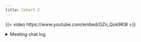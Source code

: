 ```yaml
---
title: Cohort 2
---
```

{{< video https://www.youtube.com/embed/GZn_Qok9KI8 >}}

<details>
<summary>
Meeting chat log
</summary>
```
00:08:34	Umair Durrani:	Start
00:16:29	Arthur Shaw:	@Diana Garcia Cortes, I spent a long time doing what you described (except for the conda part). But then I realized I still needed to share the environment with my future self. He always gets the short end of the stick.
00:17:00	Diana Garcia Cortes:	Reacted to "@Diana Garcia Cortes..." with ❤️
00:19:08	Arthur Shaw:	RTools = my arch nemesis for having others reproduce my R code on their machine
00:29:13	Umair Durrani:	Got to hop onto a different meeting, will catch up on the recording.
00:29:19	Diana Garcia Cortes:	Reacted to "Got to hop onto a di..." with 👍
00:32:30	Arthur Shaw:	For the installation part with {renv}, aren't you supposed to use  renv::install("myPackage")  instead? Does  install.packages("myPackage")  also work?
00:33:17	Josh Persi:	Replying to "For the installation..."

I've had no issues with install.packages and then renv::snapshot() to add them to the lock file
00:33:31	Arthur Shaw:	Reacted to "I've had no issues w..." with 👍
00:33:33	patrick kilduff (he/him):	Reacted to "I've had no issues w..." with 👍
00:33:35	Josh Persi:	Replying to "For the installation..."

I'm guessing renv::install() just adds it to the lockfile without the need for snapshot
00:33:43	patrick kilduff (he/him):	Reacted to "I'm guessing renv::i..." with 👍
00:34:03	Arthur Shaw:	Replying to "For the installation..."

I think it also installs in the project library. I could be wrong.
00:34:26	Josh Persi:	Replying to "For the installation..."

That'd make sense!
00:38:59	Arthur Shaw:	VSCode's clippy ;)
00:47:29	Arthur Shaw:	For Nix, confusingly, you write in Nix (programming language)
00:47:51	patrick kilduff (he/him):	Lots of rix/nix blogposts here: https://brodrigues.co/
00:47:52	Arthur Shaw:	From what little I understand, Nix is a functional programming language and a package manager
00:48:55	Arthur Shaw:	Replying to "From what little I u..."

And an OS too
00:50:28	Josh Persi:	I got to run, but thanks for the discussion everyone! See you next week!
00:50:38	Diana Garcia Cortes:	Reacted to "I got to run, but th..." with 👍
00:52:05	Arthur Shaw:	devbox is much more approachable
00:52:27	Arthur Shaw:	Replying to "devbox is much more ..."

https://www.jetify.com/devbox
00:55:38	Arthur Shaw:	Would devcontainer do what we need? Never been really how how devcontainer relates to container engines like Docker or Podman
01:08:38	patrick kilduff (he/him):	I have to drop, thanks all! See you all next week 😎
01:08:49	Retselisitsoe Monyake:	Reacted to "I have to drop, than..." with 👍
01:19:40	Arthur Shaw:	You're muted, @Olivier. You seem not to hear us either
01:21:09	Olivier:	end
```
</details>
